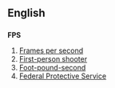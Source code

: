 ==English==

=== {{initialism}} ===
'''FPS'''

#[[Frames per second]]
#[[First-person shooter]]
#[[Foot-pound-second]]
#[[Federal Protective Service]]